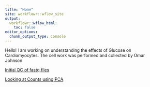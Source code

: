 ```yaml
---
title: "Home"
site: workflowr::wflow_site
output:
  workflowr::wflow_html:
    toc: false
editor_options:
  chunk_output_type: console
---
```


Hello!  I am working on understanding the effects of Glucose on Cardiomyocytes. The cell work was performed and collected by Omar Johnson.   

[Initial QC of fastq files](https://reneeisnowhere.github.io/Glucose_project/Fastqc_initial.html)

[Looking at Counts using PCA](https://reneeisnowhere.github.io/Glucose_project/Counts_matrix.html)
